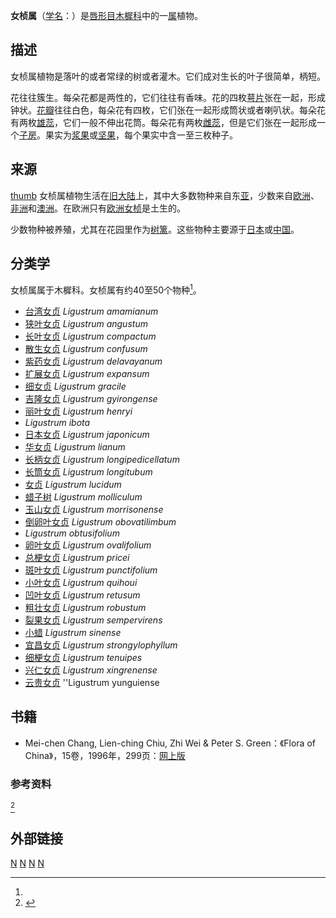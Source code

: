 {{Automatic Taxobox
| image = Schurenbachhalde 11 ies.jpg
| image_caption=[[欧洲女桢|欧洲女桢]] ''Ligustrum vulgare''
| taxon= Ligustrum
| authority = [[L.|L.]], 1753
| type_species=[[欧洲女贞|欧洲女贞]]<br>''Ligustrum vulgare''
| type_species_authority =L., 1753
}}
'''女桢属'''（[[学名|学名]]：{{lang|la|''Ligustrum''}}）是[[唇形目|唇形目]][[木樨科|木樨科]]中的一[[属_(生物)|属]]植物。

==描述==
女桢属植物是落叶的或者常绿的树或者灌木。它们成对生长的叶子很简单，柄短。

花往往簇生。每朵花都是两性的，它们往往有香味。花的四枚[[萼片|萼片]]张在一起，形成钟状。[[花瓣|花瓣]]往往白色，每朵花有四枚，它们张在一起形成筒状或者喇叭状。每朵花有两枚[[雄蕊|雄蕊]]，它们一般不伸出花筒。每朵花有两枚[[雌蕊|雌蕊]]，但是它们张在一起形成一个[[子房|子房]]。果实为[[浆果|浆果]]或[[坚果|坚果]]，每个果实中含一至三枚种子。

==来源==
[[文件:Illustration_Ligustrum_vulgare0.jpg|thumb]]
女桢属植物生活在[[旧大陆|旧大陆]]上，其中大多数物种来自东[[亚洲|亚]]，少数来自[[欧洲|欧洲]]、[[非洲|非洲]]和[[澳洲|澳洲]]。在欧洲只有[[欧洲女桢|欧洲女桢]]是土生的。

少数物种被养殖，尤其在花园里作为[[树篱|树篱]]。这些物种主要源于[[日本|日本]]或[[中国|中国]]。

==分类学==
女桢属属于木樨科。女桢属有约40至50个物种<ref name="GRIN" />。

* [[台湾女贞|台湾女贞]] ''Ligustrum amamianum''
* [[狭叶女贞|狭叶女贞]] ''Ligustrum angustum''
* [[长叶女贞|长叶女贞]] ''Ligustrum compactum''
* [[散生女贞|散生女贞]] ''Ligustrum confusum''
* [[紫药女贞|紫药女贞]] ''Ligustrum delavayanum''
* [[扩展女贞|扩展女贞]] ''Ligustrum expansum''
* [[细女贞|细女贞]] ''Ligustrum gracile''
* [[吉隆女贞|吉隆女贞]] ''Ligustrum gyirongense''
* [[丽叶女贞|丽叶女贞]] ''Ligustrum henryi''
* ''Ligustrum ibota''
* [[日本女贞|日本女贞]] ''Ligustrum japonicum''
* [[华女贞|华女贞]] ''Ligustrum lianum''
* [[长柄女贞|长柄女贞]] ''Ligustrum longipedicellatum''
* [[长筒女贞|长筒女贞]] ''Ligustrum longitubum''
* [[女贞|女贞]] ''Ligustrum lucidum''
* [[蜡子树|蜡子树]] ''Ligustrum molliculum''
* [[玉山女贞|玉山女贞]] ''Ligustrum morrisonense''
* [[倒卵叶女贞|倒卵叶女贞]] ''Ligustrum obovatilimbum''
* ''Ligustrum obtusifolium''
* [[卵叶女贞|卵叶女贞]] ''Ligustrum ovalifolium''
* [[总梗女贞|总梗女贞]] ''Ligustrum pricei''
* [[斑叶女贞|斑叶女贞]] ''Ligustrum punctifolium''
* [[小叶女贞|小叶女贞]] ''Ligustrum quihoui''
* [[凹叶女贞|凹叶女贞]] ''Ligustrum retusum''
* [[粗壮女贞|粗壮女贞]] ''Ligustrum robustum''
* [[裂果女贞|裂果女贞]] ''Ligustrum sempervirens''
* [[小蜡|小蜡]] ''Ligustrum sinense''
* [[宜昌女贞|宜昌女贞]] ''Ligustrum strongylophyllum''
* [[细梗女贞|细梗女贞]] ''Ligustrum tenuipes''
* [[兴仁女贞|兴仁女贞]] ''Ligustrum xingrenense''
* [[云贵女贞|云贵女贞]] ''Ligustrum yunguiense

==书籍==
*Mei-chen Chang, Lien-ching Chiu, Zhi Wei & Peter S. Green：《Flora of China》，15卷，1996年，299页：[http://www.efloras.org/florataxon.aspx?flora_id=2&taxon_id=118549 网上版]{{Wayback|url=http://www.efloras.org/florataxon.aspx?flora_id=2&taxon_id=118549 |date=20111223063030 }}

===参考资料===
<references>
<ref name="GRIN">{{Cite web |url=http://www.ars-grin.gov/cgi-bin/npgs/html/genus.pl?6825 |title=GRIN. |access-date=2011-05-23 |archive-date=2011-05-09 |archive-url=https://web.archive.org/web/20110509135329/http://www.ars-grin.gov/cgi-bin/npgs/html/genus.pl?6825 |dead-url=yes }}</ref>
</references>

==外部链接==
{{Commons category|Ligustrum|女桢属 (''Ligustrum'')}}
{{Taxonbar|from=Q753099}}

[[Category:木犀科|N]]
[[Category:女贞属|N]]
[[Category:_卡尔·林奈命名的生物分类|N]]
[[Category:_1753年描述的分类群|N]]